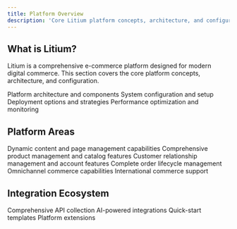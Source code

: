 ```yaml
---
title: Platform Overview
description: 'Core Litium platform concepts, architecture, and configuration'
---
```


## What is Litium?

Litium is a comprehensive e-commerce platform designed for modern digital commerce. This section covers the core platform concepts, architecture, and configuration.

<CardGroup cols={2}>
  <Card
    title="Architecture"
    icon="building"
    href="/platform/architecture"
  >
    Platform architecture and components
  </Card>
  <Card
    title="Configuration"
    icon="gear"
    href="/platform/configuration"
  >
    System configuration and setup
  </Card>
  <Card
    title="Deployment"
    icon="cloud"
    href="/platform/deployment"
  >
    Deployment options and strategies
  </Card>
  <Card
    title="Performance"
    icon="tachometer-alt"
    href="/platform/performance"
  >
    Performance optimization and monitoring
  </Card>
</CardGroup>

## Platform Areas

<AccordionGroup>
  <Accordion title="Content Management" icon="file-lines">
    Dynamic content and page management capabilities
  </Accordion>
  
  <Accordion title="Product Catalog" icon="box">
    Comprehensive product management and catalog features
  </Accordion>
  
  <Accordion title="Customer Management" icon="users">
    Customer relationship management and account features
  </Accordion>
  
  <Accordion title="Order Processing" icon="cart-shopping">
    Complete order lifecycle management
  </Accordion>
  
  <Accordion title="Multi-channel Commerce" icon="globe">
    Omnichannel commerce capabilities
  </Accordion>
  
  <Accordion title="Globalization" icon="globe">
    International commerce support
  </Accordion>
</AccordionGroup>

## Integration Ecosystem

<CardGroup cols={2}>
  <Card title="APIs" icon="code" href="/apis/overview">
    Comprehensive API collection
  </Card>
  <Card title="MCP Servers" icon="robot" href="/mcp-servers/overview">
    AI-powered integrations
  </Card>
  <Card title="Accelerators" icon="rocket" href="/accelerators/overview">
    Quick-start templates
  </Card>
  <Card title="Extensions" icon="puzzle-piece" href="/apis/extension-management-api/overview">
    Platform extensions
  </Card>
</CardGroup>